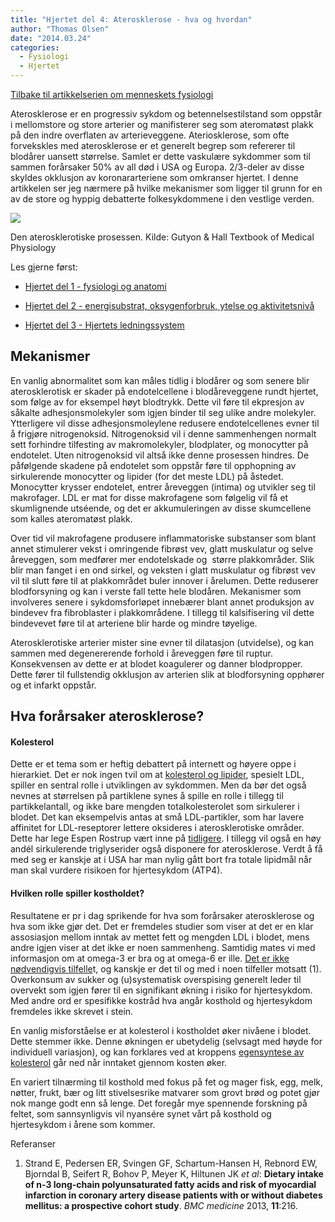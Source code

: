 ```yaml
---
title: "Hjertet del 4: Aterosklerose - hva og hvordan"
author: "Thomas Olsen"
date: "2014.03.24"
categories: 
  - Fysiologi
  - Hjertet
---
```


[Tilbake til artikkelserien om menneskets fysiologi](../../fysiologi.html)

Aterosklerose er en progressiv sykdom og betennelsestilstand som oppstår i mellomstore og store arterier og manifisterer seg som ateromatøst plakk på den indre overflaten av arterieveggene. Ateriosklerose, som ofte forvekskles med aterosklerose er et generelt begrep som refererer til blodårer uansett størrelse. Samlet er dette vaskulære sykdommer som til sammen forårsaker 50% av all død i USA og Europa. 2/3-deler av disse skyldes okklusjon av koronararteriene som omkranser hjertet. I denne artikkelen ser jeg nærmere på hvilke mekanismer som ligger til grunn for en av de store og hyppig debatterte folkesykdommene i den vestlige verden.

![](images/clipboard-1252676499.png)

Den aterosklerotiske prosessen. Kilde: Gutyon & Hall Textbook of Medical Physiology

Les gjerne først:

-   [Hjertet del 1 - fysiologi og anatomi](hjerte1.qmd "Hjertet Del 1 – Fysiologi og Anatomi")

-   [Hjertet del 2 - energisubstrat, oksygenforbruk, ytelse og aktivitetsnivå](hjerte2.qmd "Hjertet del 2 – energisubstrat, oksygenforbruk, ytelse og aktivitetsnivå")

-   [Hjertet del 3 - Hjertets ledningssystem](hjerte3.qmd "Hjertet del 3 – Hjertets ledningssystem")

## **Mekanismer**

En vanlig abnormalitet som kan måles tidlig i blodårer og som senere blir aterosklerotisk er skader på endotelcellene i blodåreveggene rundt hjertet, som følge av for eksempel høyt blodtrykk. Dette vil føre til ekpresjon av såkalte adhesjonsmolekyler som igjen binder til seg ulike andre molekyler. Ytterligere vil disse adhesjonsmoleylene redusere endotelcellenes evner til å frigjøre nitrogenoksid. Nitrogenoksid vil i denne sammenhengen normalt sett forhindre tilfesting av makromolekyler, blodplater, og monocytter på endotelet. Uten nitrogenoksid vil altså ikke denne prosessen hindres. De påfølgende skadene på endotelet som oppstår føre til opphopning av sirkulerende monocytter og lipider (for det meste LDL) på åstedet. Monocytter krysser endotelet, entrer åreveggen (intima) og utvikler seg til makrofager. LDL er mat for disse makrofagene som følgelig vil få et skumlignende utséende, og det er akkumuleringen av disse skumcellene som kalles ateromatøst plakk.

Over tid vil makrofagene produsere inflammatoriske substanser som blant annet stimulerer vekst i omringende fibrøst vev, glatt muskulatur og selve åreveggen, som medfører mer endotelskade og  større plakkområder. Slik blir man fanget i en ond sirkel, og veksten i glatt muskulatur og fibrøst vev vil til slutt føre til at plakkområdet buler innover i årelumen. Dette reduserer blodforsyning og kan i verste fall tette hele blodåren. Mekanismer som involveres senere i sykdomsforløpet innebærer blant annet produksjon av bindevev fra fibroblaster i plakkområdene. I tillegg til kalsifisering vil dette bindevevet føre til at arteriene blir harde og mindre tøyelige.

Aterosklerotiske arterier mister sine evner til dilatasjon (utvidelse), og kan sammen med degenererende forhold i åreveggen føre til ruptur. Konsekvensen av dette er at blodet koagulerer og danner blodpropper. Dette fører til fullstendig okklusjon av arterien slik at blodforsyning opphører og et infarkt oppstår.

## **Hva forårsaker aterosklerose?**

#### **Kolesterol**

Dette er et tema som er heftig debattert på internett og høyere oppe i hierarkiet. Det er nok ingen tvil om at [kolesterol og lipider](../metabolismen/lipoproteinmetabolismen.qmd "Lipoproteinmetabolismen"), spesielt LDL, spiller en sentral rolle i utviklingen av sykdommen. Men da bør det også nevnes at størrelsen på partiklene synes å spille en rolle i tillegg til partikkelantall, og ikke bare mengden totalkolesterolet som sirkulerer i blodet. Det kan eksempelvis antas at små LDL-partikler, som har lavere affinitet for LDL-reseptorer lettere oksideres i aterosklerotiske områder. Dette har lege Espen Rostrup vært inne på [tidligere](../minikurs-lipoproteiner.qmd "Minikurs i lipoproteiner"). I tillegg vil også en høy andél sirkulerende triglyserider også disponere for aterosklerose. Verdt å få med seg er kanskje at i USA har man nylig gått bort fra totale lipidmål når man skal vurdere risikoen for hjertesykdom (ATP4).

#### **Hvilken rolle spiller kostholdet?**

Resultatene er pr i dag sprikende for hva som forårsaker aterosklerose og hva som ikke gjør det. Det er fremdeles studier som viser at det er en klar assosiasjon mellom inntak av mettet fett og mengden LDL i blodet, mens andre igjen viser at det ikke er noen sammenheng. Samtidig mates vi med informasjon om at omega-3 er bra og at omega-6 er ille. [Det er ikke nødvendigvis tilfelle](../fett-inflammasjon.qmd "Overvekt, fettsyrer og inflammasjon")t, og kanskje er det til og med i noen tilfeller motsatt (1). Overkonsum av sukker og (u)systematisk overspising generelt leder til overvekt som igjen fører til en signifikant økning i risiko for hjertesykdom. Med andre ord er spesifikke kostråd hva angår kosthold og hjertesykdom fremdeles ikke skrevet i stein.

En vanlig misforståelse er at kolesterol i kostholdet øker nivåene i blodet. Dette stemmer ikke. Denne økningen er ubetydelig (selvsagt med høyde for individuell variasjon), og kan forklares ved at kroppens [egensyntese av kolesterol](../metabolismen/kolesterolmetabolismen.qmd "Kolesterolmetabolismen") går ned når inntaket gjennom kosten øker.

En variert tilnærming til kosthold med fokus på fet og mager fisk, egg, melk, nøtter, frukt, bær og litt stivelsesrike matvarer som grovt brød og potet gjør nok mange godt enn så lenge. Det foregår mye spennende forskning på feltet, som sannsynligvis vil nyansére synet vårt på kosthold og hjertesykdom i årene som kommer.

Referanser

1.  Strand E, Pedersen ER, Svingen GF, Schartum-Hansen H, Rebnord EW, Bjorndal B, Seifert R, Bohov P, Meyer K, Hiltunen JK *et al*: **Dietary intake of n-3 long-chain polyunsaturated fatty acids and risk of myocardial infarction in coronary artery disease patients with or without diabetes mellitus: a prospective cohort study**. *BMC medicine* 2013, **11**:216.
